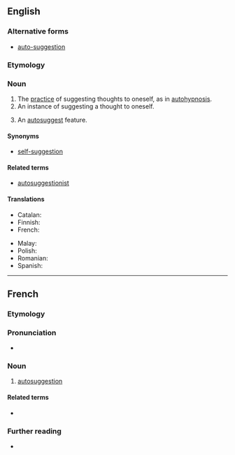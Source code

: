 {{also|auto-suggestion}}

==English==
{{wikipedia}}

===Alternative forms===
* [[auto-suggestion]]

===Etymology===
{{prefix|en|auto|suggestion}}

===Noun===
{{en-noun|~}}

# The [[practice]] of suggesting thoughts to oneself, as in [[autohypnosis]].
# An instance of suggesting a thought to oneself.
# {{lb|en|computing|uncountable}} An [[autosuggest]] feature.

====Synonyms====
* [[self-suggestion]]

====Related terms====
* [[autosuggestionist]]

====Translations====
{{trans-top|suggesting thoughts to oneself}}
* Catalan: {{t|ca|autosuggestió|f}}
* Finnish: {{t|fi|itsesuggestio}}
* French: {{t+|fr|autosuggestion|f}}
{{trans-mid}}
* Malay: {{t|ms|saranan kendiri}}
* Polish: {{t+|pl|autosugestia|f}}
* Romanian: {{t+|ro|autosugestie|f}}
* Spanish: {{t|es|autosugestión|f}}
{{trans-bottom}}

----

==French==

===Etymology===
{{prefix|fr|auto|suggestion}}

===Pronunciation===
* {{audio|fr|LL-Q150 (fra)-WikiLucas00-autosuggestion.wav|Audio}}

===Noun===
{{fr-noun|f}}

# [[#English|autosuggestion]]

====Related terms====
* {{l|fr|autosuggestionner}}

===Further reading===
* {{R:TLFi}}
